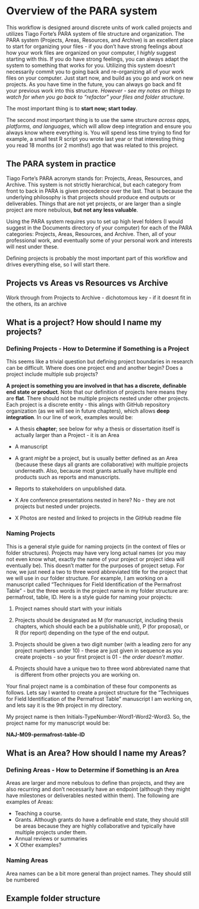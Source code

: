 # Overview of the PARA system
This workflow is designed around discrete units of work called projects and utilizes Tiago Forte's PARA system of file structure and organization. The PARA system (Projects, Areas, Resources, and Archive) is an excellent place to start for organizing your files - if you don't have strong feelings about how your work files are organized on your computer, I *highly* suggest starting with this. If you do have strong feelings, you can always adapt the system to something that works for you. Utilizing this system doesn't necessarily commit you to going back and re-organizing all of your work files on your computer. Just start now, and build as you go and work on new projects. As you have time in the future, you can always go back and fit your previous work into this structure. *However - see my notes on things to watch for when you go back to "refactor" your files and folder structure.* 

The most important thing is to **start now; start today**.

The second most important thing is to use the same structure *across apps, platforms, and languages*, which will allow deep integration and ensure you always know where everything is. You will spend less time trying to find for example, a small test R script you wrote last year or that interesting thing you read 18 months (or 2 months!) ago that was related to this project.

## The PARA system in practice
Tiago Forte's PARA acronym stands for: Projects, Areas, Resources, and Archive. This system is not strictly hierarchical, but each category from front to back in PARA is given precedence over the last. That is because the underlying philosophy is that projects should produce end outputs or deliverables. Things that are not yet projects, or are larger than a single project are more nebulous, **but not any less valuable**.

Using the PARA system requires you to set up high level folders (I would suggest in the Documents directory of your computer) for each of the PARA categories: Projects, Areas, Resources, and Archive. Then, all of your professional work, and eventually some of your personal work and interests will nest under these.

Defining projects is probably the most important part of this workflow and drives everything else, so I will start there.

## Projects vs Areas vs Resources vs Archive
Work through from Projects to Archive - dichotomous key - if it doesnt fit in the others, its an archive

## What is a project? How should I name my projects?
### Defining Projects - How to Determine if Something is a Project
This seems like a trivial question but defining project boundaries in research can be difficult. Where does one project end and another begin? Does a project include multiple sub projects?

**A project is something you are involved in that has a discrete, definable end state or product**. Note that our definition of projects here means they are **flat**. There should not be multiple projects nested under other projects. Each project is a discrete entity - this alings with GitHub repository organization (as we will see in future chapters), which allows **deep integration**. In our line of work, examples would be:	

- A thesis **chapter**; see below for why a thesis or dissertation itself is actually larger than a Project - it is an Area

- A manuscript

- A grant *might* be a project, but is usually better defined as an Area (because these days all grants are collaborative) with multiple projects underneath. Also, because most grants actually have multiple end products such as reports and manuscripts.

- Reports to stakeholders on unpublished data.

- X Are conference presentations nested in here? No - they are not projects but nested under projects.

- X Photos are nested and linked to projects in the GitHub readme file

### Naming Projects
This is a general style guide for naming projects (in the context of files or folder structures). Projects may have very long actual names (or you may not even know what, exactly the name of your project or project idea will eventually be). This doesn't matter for the purposes of project setup. For now, we just need a two to three word abbreviated title for the project that we will use in our folder structure. For example, I am working on a manuscript called "Techniques for Field Identification of the Permafrost Table" - but the three words in the project name in my folder structure are: permafrost, table, ID. Here is a style guide for naming your projects:

1. Project names should start with your initials

2. Projects should be designated as M (for manuscript, including thesis chapters, which should each be a publishable unit), P (for proposal), or R (for report) depending on the type of the end output.

3. Projects should be given a two digit number (with a leading zero for any project numbers under 10) - these are just given in sequence as you create projects - so your first project is 01 - *the order doesn't matter*.

4. Projects should have a unique two to three word abbreviated name that is different from other projects you are working on.

Your final project name is a combination of these four components as follows. Lets say I wanted to create a project structure for the "Techniques for Field Identification of the Permafrost Table" manuscript I am working on, and lets say it is the 9th project in my directory. 

My project name is then Initials-TypeNumber-Word1-Word2-Word3. So, the project name for my manuscript would be:

**NAJ-M09-permafrost-table-ID**

## What is an Area? How should I name my Areas?
### Defining Areas - How to Determine if Something is an Area
Areas are larger and more nebulous to define than projects, and they are also recurring and don't necessarily have an endpoint (although they might have milestones or deliverables nested within them). The following are examples of Areas:

- Teaching a course.
- Grants. Although grants do have a definable end state, they should still be areas because they are highly collaborative and typically have multiple projects under them.
- Annual reviews or summaries
- X Other examples?

### Naming Areas
Area names can be a bit more general than project names. They should still be numbered

## Example folder structure